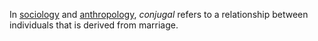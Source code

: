 In [[sociology]] and [[anthropology]], ''conjugal'' refers to a relationship between individuals that is derived from marriage.